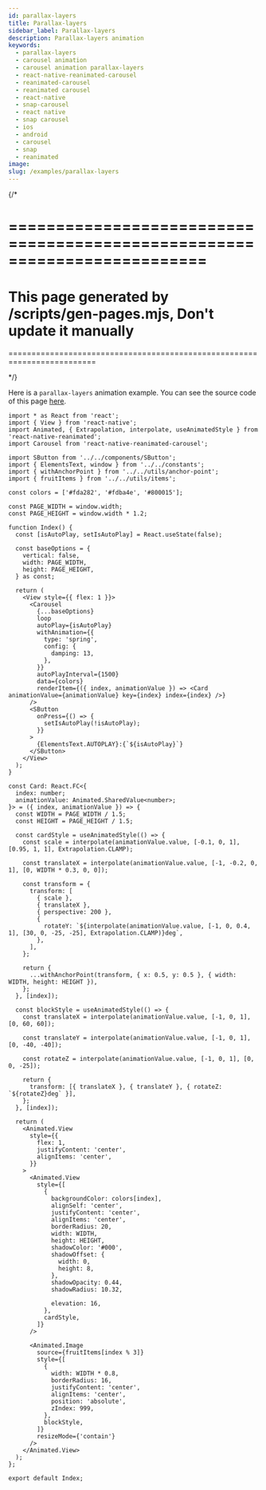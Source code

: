 ```yaml
---
id: parallax-layers
title: Parallax-layers
sidebar_label: Parallax-layers
description: Parallax-layers animation
keywords:
  - parallax-layers
  - carousel animation
  - carousel animation parallax-layers
  - react-native-reanimated-carousel
  - reanimated-carousel
  - reanimated carousel
  - react-native
  - snap-carousel
  - react native
  - snap carousel
  - ios
  - android
  - carousel
  - snap
  - reanimated
image:
slug: /examples/parallax-layers
---
```


{/\*

# =========================================================================

# This page generated by /scripts/gen-pages.mjs, Don't update it manually

=========================================================================

\*/}

Here is a `parallax-layers` animation example. You can see the source code of this page
[here](https://github.com/dohooo/react-native-reanimated-carousel/blob/main/apps/app/src/pages/parallax-layers/index.tsx).


<Page page="parallax-layers" />

```tsx copy
import * as React from 'react';
import { View } from 'react-native';
import Animated, { Extrapolation, interpolate, useAnimatedStyle } from 'react-native-reanimated';
import Carousel from 'react-native-reanimated-carousel';

import SButton from '../../components/SButton';
import { ElementsText, window } from '../../constants';
import { withAnchorPoint } from '../../utils/anchor-point';
import { fruitItems } from '../../utils/items';

const colors = ['#fda282', '#fdba4e', '#800015'];

const PAGE_WIDTH = window.width;
const PAGE_HEIGHT = window.width * 1.2;

function Index() {
  const [isAutoPlay, setIsAutoPlay] = React.useState(false);

  const baseOptions = {
    vertical: false,
    width: PAGE_WIDTH,
    height: PAGE_HEIGHT,
  } as const;

  return (
    <View style={{ flex: 1 }}>
      <Carousel
        {...baseOptions}
        loop
        autoPlay={isAutoPlay}
        withAnimation={{
          type: 'spring',
          config: {
            damping: 13,
          },
        }}
        autoPlayInterval={1500}
        data={colors}
        renderItem={({ index, animationValue }) => <Card animationValue={animationValue} key={index} index={index} />}
      />
      <SButton
        onPress={() => {
          setIsAutoPlay(!isAutoPlay);
        }}
      >
        {ElementsText.AUTOPLAY}:{`${isAutoPlay}`}
      </SButton>
    </View>
  );
}

const Card: React.FC<{
  index: number;
  animationValue: Animated.SharedValue<number>;
}> = ({ index, animationValue }) => {
  const WIDTH = PAGE_WIDTH / 1.5;
  const HEIGHT = PAGE_HEIGHT / 1.5;

  const cardStyle = useAnimatedStyle(() => {
    const scale = interpolate(animationValue.value, [-0.1, 0, 1], [0.95, 1, 1], Extrapolation.CLAMP);

    const translateX = interpolate(animationValue.value, [-1, -0.2, 0, 1], [0, WIDTH * 0.3, 0, 0]);

    const transform = {
      transform: [
        { scale },
        { translateX },
        { perspective: 200 },
        {
          rotateY: `${interpolate(animationValue.value, [-1, 0, 0.4, 1], [30, 0, -25, -25], Extrapolation.CLAMP)}deg`,
        },
      ],
    };

    return {
      ...withAnchorPoint(transform, { x: 0.5, y: 0.5 }, { width: WIDTH, height: HEIGHT }),
    };
  }, [index]);

  const blockStyle = useAnimatedStyle(() => {
    const translateX = interpolate(animationValue.value, [-1, 0, 1], [0, 60, 60]);

    const translateY = interpolate(animationValue.value, [-1, 0, 1], [0, -40, -40]);

    const rotateZ = interpolate(animationValue.value, [-1, 0, 1], [0, 0, -25]);

    return {
      transform: [{ translateX }, { translateY }, { rotateZ: `${rotateZ}deg` }],
    };
  }, [index]);

  return (
    <Animated.View
      style={{
        flex: 1,
        justifyContent: 'center',
        alignItems: 'center',
      }}
    >
      <Animated.View
        style={[
          {
            backgroundColor: colors[index],
            alignSelf: 'center',
            justifyContent: 'center',
            alignItems: 'center',
            borderRadius: 20,
            width: WIDTH,
            height: HEIGHT,
            shadowColor: '#000',
            shadowOffset: {
              width: 0,
              height: 8,
            },
            shadowOpacity: 0.44,
            shadowRadius: 10.32,

            elevation: 16,
          },
          cardStyle,
        ]}
      />

      <Animated.Image
        source={fruitItems[index % 3]}
        style={[
          {
            width: WIDTH * 0.8,
            borderRadius: 16,
            justifyContent: 'center',
            alignItems: 'center',
            position: 'absolute',
            zIndex: 999,
          },
          blockStyle,
        ]}
        resizeMode={'contain'}
      />
    </Animated.View>
  );
};

export default Index;
```
